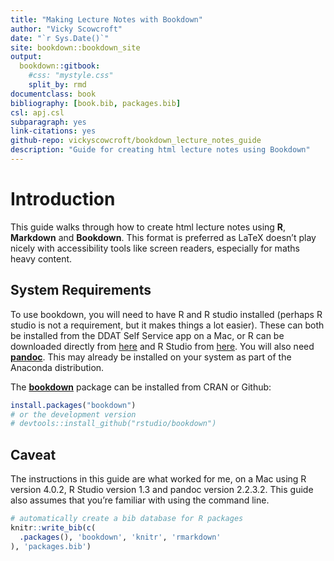 ```yaml
--- 
title: "Making Lecture Notes with Bookdown"
author: "Vicky Scowcroft"
date: "`r Sys.Date()`"
site: bookdown::bookdown_site
output: 
  bookdown::gitbook:
    #css: "mystyle.css"
    split_by: rmd
documentclass: book
bibliography: [book.bib, packages.bib]
csl: apj.csl
subparagraph: yes
link-citations: yes
github-repo: vickyscowcroft/bookdown_lecture_notes_guide
description: "Guide for creating html lecture notes using Bookdown"
---
```


\newcommand{\AA}{\unicode{x0212B}}

# Introduction {-}

This guide walks through how to create html lecture notes using **R**, **Markdown** and **Bookdown**. This format is preferred as LaTeX doesn't play nicely with accessibility tools like screen readers, especially for maths heavy content. 

## System Requirements {-}

To use bookdown, you will need to have R and R studio installed (perhaps R studio is not a requirement, but it makes things a lot easier). These can both be installed from the DDAT Self Service app on a Mac, or R can be downloaded directly from [here](https://cran.r-project.org/) and R Studio from [here](https://rstudio.com/products/rstudio/download/). You will also need [**pandoc**](https://pandoc.org/index.html). This may already be installed on your system as part of the Anaconda distribution.

The [**bookdown**](https://bookdown.org/yihui/bookdown/) package can be installed from CRAN or Github:

```r
install.packages("bookdown")
# or the development version
# devtools::install_github("rstudio/bookdown")
```

## Caveat {-}

The instructions in this guide are what worked for me, on a Mac using R version 4.0.2, R Studio version 1.3 and pandoc version 2.2.3.2. This guide also assumes that you're familiar with using the command line.

```r
# automatically create a bib database for R packages
knitr::write_bib(c(
  .packages(), 'bookdown', 'knitr', 'rmarkdown'
), 'packages.bib')
```
